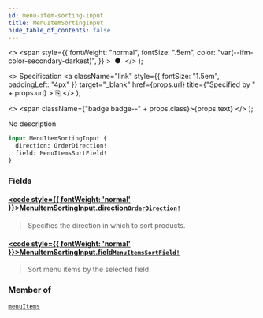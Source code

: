 ```yaml
---
id: menu-item-sorting-input
title: MenuItemSortingInput
hide_table_of_contents: false
---
```


  <>
    <span
      style={{
        fontWeight: "normal",
        fontSize: ".5em",
        color: "var(--ifm-color-secondary-darkest)",
      }}
    >
      &nbsp;●&nbsp;
    </span>
  </>
);

  <>
    Specification
    <a
      className="link"
      style={{ fontSize: "1.5em", paddingLeft: "4px" }}
      target="\_blank"
      href={props.url}
      title={"Specified by " + props.url}
    >
      ⎘
    </a>
  </>
);

  <>
    <span className={"badge badge--" + props.class}>{props.text}</span>
  </>
);

No description

```graphql
input MenuItemSortingInput {
  direction: OrderDirection!
  field: MenuItemsSortField!
}
```

### Fields

#### [<code style={{ fontWeight: 'normal' }}>MenuItemSortingInput.<b>direction</b></code>](#)<Bullet />[`OrderDirection!`](../../api-reference/enums/order-direction) <Badge class="secondary" text="non-null"/> <Badge class="secondary" text="enum"/>

> Specifies the direction in which to sort products.

#### [<code style={{ fontWeight: 'normal' }}>MenuItemSortingInput.<b>field</b></code>](#)<Bullet />[`MenuItemsSortField!`](../../api-reference/enums/menu-items-sort-field) <Badge class="secondary" text="non-null"/> <Badge class="secondary" text="enum"/>

> Sort menu items by the selected field.

### Member of

[`menuItems`](../../api-reference/queries/menu-items) <Badge class="secondary" text="query"/>
